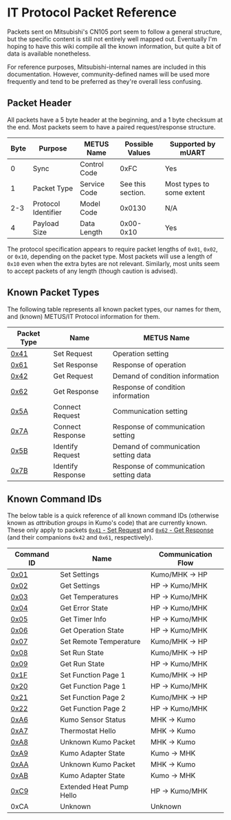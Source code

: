 # IT Protocol Packet Reference

Packets sent on Mitsubishi's CN105 port seem to follow a general structure, but the specific content is still not
entirely well mapped out.  Eventually I'm hoping to have this wiki compile all the known information, but quite a bit
of data is available nonetheless.

For reference purposes, Mitsubishi-internal names are included in this documentation. However, community-defined names
will be used more frequently and tend to be preferred as they're overall less confusing.

## Packet Header

All packets have a 5 byte header at the beginning, and a 1 byte checksum at the end.  Most packets seem to have a paired
request/response structure.

| Byte | Purpose             | METUS Name   | Possible Values   | Supported by mUART        |
|------|---------------------|--------------|-------------------|---------------------------|
| 0    | Sync                | Control Code | 0xFC              | Yes                       |
| 1    | Packet Type         | Service Code | See this section. | Most types to some extent |
| 2-3  | Protocol Identifier | Model Code   | 0x0130            | N/A                       |
| 4    | Payload Size        | Data Length  | 0x00-0x10         | Yes                       |

The protocol specification appears to require packet lengths of `0x01`, `0x02`, or `0x10`, depending on the packet type.
Most packets will use a length of `0x10` even when the extra bytes are not relevant. Similarly, most units seem to
accept packets of any length (though caution is advised).

## Known Packet Types

The following table represents all known packet types, our names for them, and (known) METUS/IT Protocol information for
them.

| Packet Type   | Name              | METUS Name                             |
|---------------|-------------------|----------------------------------------|
| [0x41][sc-41] | Set Request       | Operation setting                      |
| [0x61][sc-61] | Set Response      | Response of operation                  |
| [0x42][sc-42] | Get Request       | Demand of condition information        |
| [0x62][sc-62] | Get Response      | Response of condition information      |
| [0x5A][sc-5A] | Connect Request   | Communication setting                  |
| [0x7A][sc-7A] | Connect Response  | Response of communication setting      |
| [0x5B][sc-5B] | Identify Request  | Demand of communication setting data   |
| [0x7B][sc-7B] | Identify Response | Response of communication setting data |

[sc-41]: 0x41-set-request/index.mdx
[sc-61]: 0x61-set-response.md
[sc-42]: 0x42-get-request.md
[sc-62]: 0x62-get-response/index.mdx
[sc-5A]: 0x5A-connect-request.md
[sc-7A]: 0x7A-connect-response.md
[sc-5B]: 0x5B-identify-request.md
[sc-7B]: 0x7B-identify-response.md

## Known Command IDs

The below table is a quick reference of all known command IDs (otherwise known as *attribution groups* in Kumo's code)
that are currently known. These only apply to packets [`0x41` - Set Request][set-request] and
[`0x62` - Get Response][get-response] (and their companions `0x42` and `0x61`, respectively).

| Command ID       | Name                     | Communication Flow |
|------------------|--------------------------|--------------------|
| [0x01][ag-01]    | Set Settings             | Kumo/MHK -> HP     |
| [0x02][ag-02]    | Get Settings             | HP -> Kumo/MHK     |
| [0x03][ag-03]    | Get Temperatures         | HP -> Kumo/MHK     |
| [0x04][ag-04]    | Get Error State          | HP -> Kumo/MHK     |
| [0x05][ag-05]    | Get Timer Info           | HP -> Kumo/MHK     |
| [0x06][ag-06]    | Get Operation State      | HP -> Kumo/MHK     |
| [0x07][ag-07]    | Set Remote Temperature   | Kumo/MHK -> HP     |
| [0x08][ag-08]    | Set Run State            | Kumo/MHK -> HP     |
| [0x09][ag-09]    | Get Run State            | HP -> Kumo/MHK     |
| [0x1F][ag-1F-21] | Set Function Page 1      | Kumo/MHK -> HP     |
| [0x20][ag-20-22] | Get Function Page 1      | HP -> Kumo/MHK     |
| [0x21][ag-1F-21] | Set Function Page 2      | Kumo/MHK -> HP     |
| [0x22][ag-20-22] | Get Function Page 2      | HP -> Kumo/MHK     |
| [0xA6][ag-A6]    | Kumo Sensor Status       | MHK -> Kumo        |
| [0xA7][ag-A7]    | Thermostat Hello         | MHK -> Kumo        |
| [0xA8][ag-A8]    | Unknown Kumo Packet      | MHK -> Kumo        |
| [0xA9][ag-A9]    | Kumo Adapter State       | Kumo -> MHK        |
| [0xAA][ag-AA]    | Unknown Kumo Packet      | MHK -> Kumo        |
| [0xAB][ag-AB]    | Kumo Adapter State       | Kumo -> MHK        |
| [0xC9][ag-C9]    | Extended Heat Pump Hello | HP -> Kumo/MHK     |
| 0xCA             | Unknown                  | Unknown            |

[set-request]: 0x41-set-request/index.mdx
[get-response]: 0x62-get-response/index.mdx
[ag-01]: 0x41-set-request/0x01-set-settings.md
[ag-02]: 0x62-get-response/0x02-get-settings.md
[ag-03]: 0x62-get-response/0x03-get-temperatures.md
[ag-04]: 0x62-get-response/0x04-get-error-state.md
[ag-05]: 0x62-get-response/0x05-get-timer-info.md
[ag-06]: 0x62-get-response/0x06-get-operation-state.md
[ag-07]: 0x41-set-request/0x07-set-remote-temperature.md
[ag-08]: 0x41-set-request/0x08-set-run-state.md
[ag-09]: 0x62-get-response/0x09-get-run-state.md
[ag-1F-21]: 0x41-set-request/0x1F-0x21-set-functions.md
[ag-20-22]: 0x62-get-response/0x20-0x22-get-functions.md
[ag-A6]: 0x41-set-request/0xA6-kumo-sensor-status.md
[ag-A7]: 0x41-set-request/0xA7-thermostat-hello.md
[ag-A8]: 0x41-set-request/0xA8-unknown-kumo-packet.md
[ag-A9]: 0x62-get-response/0xA9-kumo-adapter-state.md
[ag-AA]: 0x41-set-request/0xAA-unknown-kumo-packet.md
[ag-AB]: 0x62-get-response/0xAB-unknown-kumo-packet.md
[ag-C9]: 0x7B-identify-response.md
